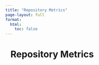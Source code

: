 ```yaml
---
title: "Repository Metrics"
page-layout: full
format:
  html:
    toc: false
---
```


<style>
.metrics-wrap { max-width:1100px; margin:0 auto; padding:0 1rem 3rem; }
.metrics-title { margin-bottom:0.5rem; }
.metrics-meta { opacity:.75; font-size:.9rem; margin:.5rem 0 1rem; }
.metrics-error { color:#7f1d1d; }
.metrics-grid { display:grid; gap:16px; grid-template-columns:repeat(auto-fill,minmax(220px,1fr)); }
.metric-card { border:1px solid #e5e7eb; border-radius:14px; padding:18px; box-shadow:0 1px 2px rgba(0,0,0,.04); }
.metric-value { font-weight:700; font-size:1.6rem; line-height:1.1; }
.metric-label { color:#64748b; margin-top:6px; font-size:.95rem; }
</style>


<div id="metrics-root" class="metrics-wrap">
  <h1 class="metrics-title">Repository Metrics</h1>
</div>

<script>
(async () => {
  const JSON_URL = "https://data.metrics.bp.nbis.se/metrics.json";
  const root = document.getElementById("metrics-root");

  const METRICS = [
    ["number_of_wsis","Whole-slide images"],["number_of_images","Images"],
    ["number_of_datasets","Datasets"],["cases_uploaded","Cases uploaded"],
    ["biological_beings","Biological beings"],["specimens_uploaded","Specimens uploaded"],
    ["blocks_uploaded","Blocks uploaded"],["observations_uploaded","Observations uploaded"],
    ["number_of_stainings","Stainings"],["annotations_uploaded","Annotations uploaded"]
  ];
  const fmt = n => new Intl.NumberFormat(navigator.language||"en-US").format(n);

  const header = (genAt, err) => {
    const msg = err
      ? `<span class="metrics-error">${err}</span>`
      : `Last updated: ${genAt ? new Date(genAt).toLocaleString() : "—"}`;
    return `<div class="metrics-meta">${msg}</div>`;
  };

  const cards = (metrics) => {
    const by = new Map((metrics||[]).map(m => [m.name, Number(m.value)]));
    const items = METRICS.map(([k,label]) => {
      const v = by.has(k) && Number.isFinite(by.get(k)) ? fmt(by.get(k)) : "—";
      return `
        <div class="metric-card">
          <div class="metric-value">${v}</div>
          <div class="metric-label">${label}</div>
        </div>`;
    }).join("");
    return `<div class="metrics-grid">${items}</div>`;
  };

  try {
    const r = await fetch(JSON_URL);
    if (!r.ok) throw new Error(`HTTP ${r.status}`);
    const raw = await r.json();
    const g = raw?.globalMetrics || raw || {};
    root.innerHTML = header(g.generated_at, null) + cards(g.metrics);
  } catch (e) {
    root.innerHTML = header(null, `Unable to load metrics (${e.message||e}).`) + cards(null);
  }
})();
</script>
